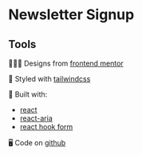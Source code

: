 

<Meta of={NewsletterSignupStories} />

# Newsletter Signup

<Canvas of={NewsletterSignupStories.Basic} />

## Tools

🧑🏼‍🎨 Designs from [frontend mentor](https://www.frontendmentor.io/challenges/results-summary-component-CE_K6s0maV)

🎨 Styled with [tailwindcss](https://tailwindcss.com/)

🔨 Built with:

- [react](https://react.dev/)
- [react-aria](https://react-spectrum.adobe.com/react-aria/useButton.html)
- [react hook form](https://www.react-hook-form.com/)

🖥️ Code on [github](https://github.com/kim-fransson/frontend-mentor/tree/main/packages/web/src/newsletter-signup)
